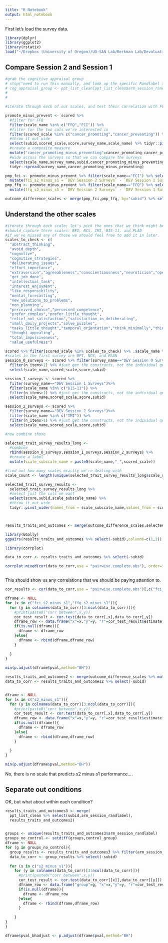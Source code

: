 ```yaml
---
title: "R Notebook"
output: html_notebook
---
```


First let's load the survey data.

```r
library(dplyr)
library(ggplot2)
library(rstatix)
load("~/Dropbox (University of Oregon)/UO-SAN Lab/Berkman Lab/Devaluation/analysis_files/data/scored_data_coded.RData")
```

## Compare Session 2 and Session 1


```r

#grab the cognitive appraisal group
# stop("need to run this manually, and look up the specific Randlabel that applies for your session :-)")
# cog_appraisal_group <- ppt_list_clean[ppt_list_clean$arm_session_randlabel=="Kirk",]
# 
# 

```

```r

#iterate through each of our scales, and test their correlation with FCI and FFQ

promote_minus_prevent <- scored %>% 
  #filter for FFQ
  filter(scale_name %in% c("FFQ","FCI")) %>%
  #filter for the two cols we're interested in
  filter(scored_scale %in% c("cancer_promoting","cancer_preventing")) %>%
  #throw it out wide
  select(subid,scored_scale,score,survey_name,scale_name) %>% tidyr::pivot_wider(names_from = scored_scale,values_from = score) %>%
  #create a composite measure
  mutate("cancer_promoting_minus_preventing"=cancer_promoting-cancer_preventing) %>%
  #wide across the surveys so that we can compare the surveys
  select(scale_name,survey_name,subid,cancer_promoting_minus_preventing) %>% 
  tidyr::spread(survey_name,cancer_promoting_minus_preventing)

pmp_fci <- promote_minus_prevent %>% filter(scale_name=="FCI") %>% select(-scale_name) %>% 
  mutate(fci_s2_minus_s1 = `DEV Session 2 Surveys` - `DEV Session 1 Surveys`)
pmp_ffq <- promote_minus_prevent %>% filter(scale_name=="FFQ") %>% select(-scale_name) %>% 
  mutate(ffq_s2_minus_s1 = `DEV Session 2 Surveys` - `DEV Session 1 Surveys`)

outcome_difference_scales <- merge(pmp_fci,pmp_ffq, by="subid") %>% select(subid,fci_s2_minus_s1,ffq_s2_minus_s1)
```

## Understand the other scales

```r
#iterate through each scale; let's pick the ones that we think might be worth checking...
#should capture three scales: BFI, NCS, IMI, BIS-11, and PLAN
#if we've missed any of those we should feel free to add it in later.
scales_to_check <- c(
  "abstract_thinking",
  "avoid_depth",
  "cognitive",
  "cognitive_strategies",
  "deliberating_issues",
  "effort_importance",
  "extraversion","agreeableness","conscientiousness","neuroticism","openness",
  "get_job_done",
  "intellectual_task",
  "interest_enjoyment",
  "like_responsibility",
  "mental_forecasting",
  "new_solutions_to_problems",
  "non_planning",
  "perceived_choice","perceived_competence",
  "prefer_complex","prefer_little_thought",
  "relief_not_satisfaction","satisfaction_in_deliberating",
  "small_daily_projects","solve_puzzles",
  "tasks_little_thought","temporal_orientation","think_minimally","thinking_not_exciting","thinking_not_fun",
  "thought_appealing",
  "total_impulsiveness",
  "value_usefulness")

scored %>% filter(scored_scale %in% scales_to_check) %>% .$scale_name %>% table
#scales in the first survey are BFI, NCS, and PLAN
session_0_surveys <- scored %>% filter(survey_name=="DEV Session 0 Surveys")%>% filter(scale_name %in% c("BFI", "NCS","PLAN")) %>%
  filter(n_items>1) %>% #just get the constructs, not the individual questions
  select(scale_name,scored_scale,score,subid)

session_1_surveys <- scored %>% 
  filter(survey_name=="DEV Session 1 Surveys")%>% 
  filter(scale_name %in% c("BIS-11")) %>%
  filter(n_items>1) %>% #just get the constructs, not the individual questions
  select(scale_name,scored_scale,score,subid)

session_2_surveys <- scored %>% 
  filter(survey_name=="DEV Session 2 Surveys")%>% 
  filter(scale_name %in% c("IMI")) %>%
  filter(n_items>1) %>% #just get the constructs, not the individual questions
  select(scale_name,scored_scale,score,subid)

#now combine those

selected_trait_survey_results_long <- 
  #combine
  rbind(session_0_surveys,session_1_surveys,session_2_surveys) %>%
  #create a label
  mutate(scale_subscale_name = paste0(scale_name,"_",scored_scale))

#find out how many scales exactly we're dealing with
scale_count <- length(unique(selected_trait_survey_results_long$scale_subscale_name))

selected_trait_survey_results <- 
  selected_trait_survey_results_long %>%
  #select just the cols we want
  select(score,subid,scale_subscale_name) %>% 
  #throw it out wide
  tidyr::pivot_wider(names_from = scale_subscale_name,values_from = score)




```


```r
results_traits_and_outcomes <- merge(outcome_difference_scales,selected_trait_survey_results,by="subid")

library(GGally)
ggpairs(results_traits_and_outcomes %>% select(-subid),columns=c(1,2))
```




```r
library(corrplot)

data_to_corr <- results_traits_and_outcomes %>% select(-subid)

corrplot.mixed(cor(data_to_corr,use = "pairwise.complete.obs"), order="hclust", tl.col="black")



```





This should show us any correlations that we should be paying attention to.




```r
cor_results <- cor(data_to_corr,use = "pairwise.complete.obs")[,c("fci_s2_minus_s1","ffq_s2_minus_s1")]

dframe <- NULL
for (x in c("fci_s2_minus_s1","ffq_s2_minus_s1")){
  for (y in colnames(data_to_corr)[3:ncol(data_to_corr)]){
    #print(paste0("corr between",x,y))
    cor_test_result <- cor.test(data_to_corr[,x],data_to_corr[,y])
    dframe_row <- data.frame("x"=x,"y"=y, "r"=cor_test_result$estimate, "pval"=cor_test_result$p.value)
    if(is.null(dframe)){
      dframe <- dframe_row
    }else{
      dframe <- rbind(dframe,dframe_row)
    }
    
  }
}

```



```r
min(p.adjust(dframe$pval,method="BH"))
```


```r
results_traits_and_outcomes2 <- merge(outcome_difference_scales %>% mutate(s2_minus_s1 = fci_s2_minus_s1 + ffq_s2_minus_s1) %>% select("subid","s2_minus_s1"),selected_trait_survey_results,by="subid")
data_to_corr <- results_traits_and_outcomes2 %>% select(-subid)


dframe <- NULL
for (x in c("s2_minus_s1")){
  for (y in colnames(data_to_corr)[3:ncol(data_to_corr)]){
    #print(paste0("corr between",x,y))
    cor_test_result <- cor.test(data_to_corr[,x],data_to_corr[,y])
    dframe_row <- data.frame("x"=x,"y"=y, "r"=cor_test_result$estimate, "pval"=cor_test_result$p.value)
    if(is.null(dframe)){
      dframe <- dframe_row
    }else{
      dframe <- rbind(dframe,dframe_row)
    }
    
  }
}

```

```r
min(p.adjust(dframe$pval,method="BH"))
```

No, there is no scale that predicts s2 minus s1 performance....


## Separate out conditions

OK, but what about within each condition?

```r
results_traits_and_outcomes3 <- merge(
  ppt_list_clean %>% select(subid,arm_session_randlabel),
  results_traits_and_outcomes2)


groups <- unique(results_traits_and_outcomes3$arm_session_randlabel)
groups_no_control <- setdiff(groups,control_group)
dframe <- NULL
for (g in groups_no_control){
  group_results <- results_traits_and_outcomes3 %>% filter(arm_session_randlabel==g) %>% select(-arm_session_randlabel)
  data_to_corr <- group_results %>% select(-subid)
  
  for (x in c("s2_minus_s1")){
    for (y in colnames(data_to_corr)[3:ncol(data_to_corr)]){
      #print(paste0("corr between",x,y))
      cor_test_result <- cor.test(data_to_corr[[x]],data_to_corr[[y]])
      dframe_row <- data.frame("group"=g, "x"=x,"y"=y, "r"=cor_test_result$estimate, "pval"=cor_test_result$p.value)
      if(is.null(dframe)){
        dframe <- dframe_row
      }else{
        dframe <- rbind(dframe,dframe_row)
      }
      
    }
}
}


```
```r
dframe$pval_bhadjust <- p.adjust(dframe$pval,method="BH")
```



